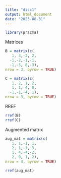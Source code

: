 ```yaml
---
title: "disc1"
output: html_document
date: "2023-08-31"
---
```


```r
library(pracma)
```

Matrices

```r
B = matrix(c(
   1, 3,-2, 2,
  -1,-2,-1,-1,
  -1,-5, 8,-3),
nrow = 3, byrow = TRUE)

C = matrix(c(
   1, 2, 1, 2,
   1, 1, 4, 0,
  -1,-1,-4, 1),
nrow = 3, byrow = TRUE)
```

RREF

```r
rref(B)
rref(C)
```

Augmented matrix

```r
aug_mat = matrix(c(
   1, 1,-1, 1,
   2, 1,-1, 3,
   1, 4,-4,-2,
   2, 0, 1, 2),
nrow = 4, byrow = TRUE)

rref(aug_mat)
```

